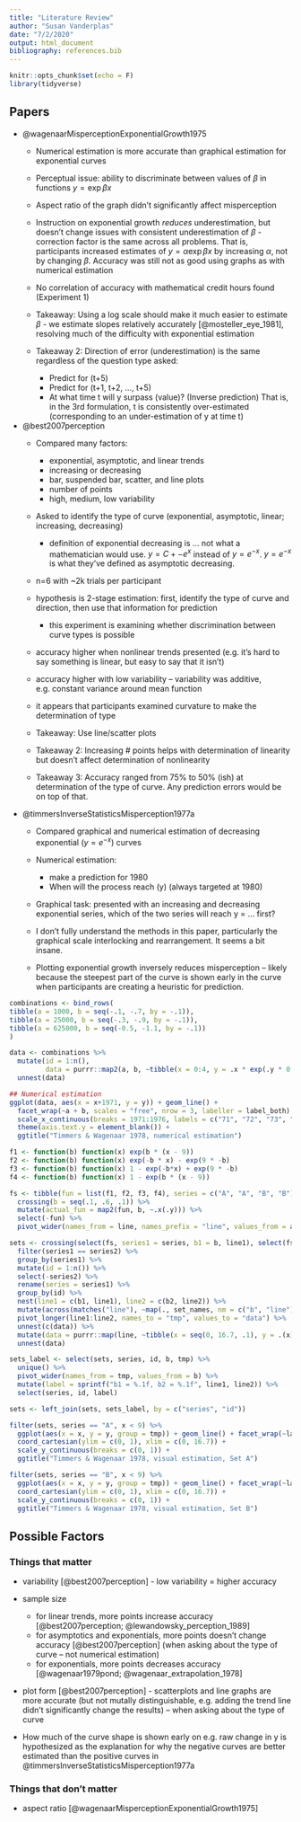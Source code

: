 ```yaml
---
title: "Literature Review"
author: "Susan Vanderplas"
date: "7/2/2020"
output: html_document
bibliography: references.bib
---
```


```r
knitr::opts_chunk$set(echo = F)
library(tidyverse)
```

## Papers

- @wagenaarMisperceptionExponentialGrowth1975
    - Numerical estimation is more accurate than graphical estimation for exponential curves
    - Perceptual issue: ability to discriminate between values of $\beta$ in functions $y = \exp{\beta x}$
    - Aspect ratio of the graph didn't significantly affect misperception
    - Instruction on exponential growth *reduces* underestimation, but doesn't change issues with consistent underestimation of $\beta$ - correction factor is the same across all problems. That is, participants increased estimates of $y = \alpha \exp{\beta x}$ by increasing $\alpha$, not by changing $\beta$. Accuracy was still not as good using graphs as with numerical estimation
    - No correlation of accuracy with mathematical credit hours found (Experiment 1)
  
  - Takeaway: Using a log scale should make it much easier to estimate $\beta$ - we estimate slopes relatively accurately [@mosteller_eye_1981], resolving much of the difficulty with exponential estimation
  - Takeaway 2: Direction of error (underestimation) is the same regardless of the question type asked:
      - Predict for (t+5)
      - Predict for (t+1, t+2, ..., t+5)
      - At what time t will y surpass (value)? (Inverse prediction)
    That is, in the 3rd formulation, t is consistently over-estimated (corresponding to an under-estimation of y at time t)

- @best2007perception
    - Compared many factors:
        - exponential, asymptotic, and linear trends
        - increasing or decreasing
        - bar, suspended bar, scatter, and line plots
        - number of points
        - high, medium, low variability
    - Asked to identify the type of curve (exponential, asymptotic, linear; increasing, decreasing)
        - definition of exponential decreasing is ... not what a mathematician would use. $y = C + -e^x$ instead of $y = e^{-x}$. $y=e^{-x}$ is what they've defined as asymptotic decreasing.
    - n=6 with ~2k trials per participant
    - hypothesis is 2-stage estimation: first, identify the type of curve and direction, then use that information for prediction
        - this experiment is examining whether discrimination between curve types is possible
    - accuracy higher when nonlinear trends presented (e.g. it's hard to say something is linear, but easy to say that it isn't)
    - accuracy higher with low variability -- variability was additive, e.g. constant variance around mean function
    - it appears that participants examined curvature to make the determination of type
    
  - Takeaway: Use line/scatter plots
  - Takeaway 2: Increasing # points helps with determination of linearity but doesn't affect determination of nonlinearity
  - Takeaway 3: Accuracy ranged from 75% to 50% (ish) at determination of the type of curve. Any prediction errors would be on top of that. 
  
- @timmersInverseStatisticsMisperception1977a
    - Compared graphical and numerical estimation of decreasing exponential ($y = e^{-x}$) curves
    - Numerical estimation:
        - make a prediction for 1980
        - When will the process reach (y) (always targeted at 1980)
    - Graphical task: presented with an increasing and decreasing exponential series, which of the two series will reach y = ... first?
    
    - I don't fully understand the methods in this paper, particularly the graphical scale interlocking and rearrangement. It seems a bit insane. 
    - Plotting exponential growth inversely reduces misperception -- likely because the steepest part of the curve is shown early in the curve when participants are creating a heuristic for prediction. 
    
```r
combinations <- bind_rows(
tibble(a = 1000, b = seq(-.1, -.7, by = -.1)), 
tibble(a = 25000, b = seq(-.3, -.9, by = -.1)),
tibble(a = 625000, b = seq(-0.5, -1.1, by = -.1))
)

data <- combinations %>%
  mutate(id = 1:n(), 
         data = purrr::map2(a, b, ~tibble(x = 0:4, y = .x * exp(.y * 0:4)))) %>%
  unnest(data)

## Numerical estimation
ggplot(data, aes(x = x+1971, y = y)) + geom_line() + 
  facet_wrap(~a + b, scales = "free", nrow = 3, labeller = label_both) +
  scale_x_continuous(breaks = 1971:1976, labels = c("71", "72", "73", "74", "75", "76")) + 
  theme(axis.text.y = element_blank()) + 
  ggtitle("Timmers & Wagenaar 1978, numerical estimation")

f1 <- function(b) function(x) exp(b * (x - 9))
f2 <- function(b) function(x) exp(-b * x) - exp(9 * -b)
f3 <- function(b) function(x) 1 - exp(-b*x) + exp(9 * -b)
f4 <- function(b) function(x) 1 - exp(b * (x - 9))

fs <- tibble(fun = list(f1, f2, f3, f4), series = c("A", "A", "B", "B"), line = c(1, 2, 1, 2)) %>%
  crossing(b = seq(.1, .6, .1)) %>%
  mutate(actual_fun = map2(fun, b, ~.x(.y))) %>%
  select(-fun) %>%
  pivot_wider(names_from = line, names_prefix = "line", values_from = actual_fun)

sets <- crossing(select(fs, series1 = series, b1 = b, line1), select(fs, series2 = series, b2 = b, line2)) %>%
  filter(series1 == series2) %>%
  group_by(series1) %>%
  mutate(id = 1:n()) %>%
  select(-series2) %>%
  rename(series = series1) %>%
  group_by(id) %>%
  nest(line1 = c(b1, line1), line2 = c(b2, line2)) %>%
  mutate(across(matches("line"), ~map(., set_names, nm = c("b", "line")))) %>%
  pivot_longer(line1:line2, names_to = "tmp", values_to = "data") %>%
  unnest(c(data)) %>%
  mutate(data = purrr::map(line, ~tibble(x = seq(0, 16.7, .1), y = .(x)))) %>%
  unnest(data)

sets_label <- select(sets, series, id, b, tmp) %>%
  unique() %>%
  pivot_wider(names_from = tmp, values_from = b) %>%
  mutate(label = sprintf("b1 = %.1f, b2 = %.1f", line1, line2)) %>%
  select(series, id, label)

sets <- left_join(sets, sets_label, by = c("series", "id"))

filter(sets, series == "A", x < 9) %>%
  ggplot(aes(x = x, y = y, group = tmp)) + geom_line() + facet_wrap(~label) + 
  coord_cartesian(ylim = c(0, 1), xlim = c(0, 16.7)) + 
  scale_y_continuous(breaks = c(0, 1)) + 
  ggtitle("Timmers & Wagenaar 1978, visual estimation, Set A")

filter(sets, series == "B", x < 9) %>%
  ggplot(aes(x = x, y = y, group = tmp)) + geom_line() + facet_wrap(~label) + 
  coord_cartesian(ylim = c(0, 1), xlim = c(0, 16.7)) + 
  scale_y_continuous(breaks = c(0, 1)) + 
  ggtitle("Timmers & Wagenaar 1978, visual estimation, Set B")
```

## Possible Factors
### Things that matter
- variability [@best2007perception] - low variability = higher accuracy

- sample size
  - for linear trends, more points increase accuracy [@best2007perception; @lewandowsky_perception_1989]
  - for asymptotics and exponentials, more points doesn't change accuracy [@best2007perception] (when asking about the type of curve -- not numerical estimation)
  - for exponentials, more points decreases accuracy [@wagenaar1979pond; @wagenaar_extrapolation_1978]

- plot form [@best2007perception] - scatterplots and line graphs are more accurate (but not mutally distinguishable, e.g. adding the trend line didn't significantly change the results) -- when asking about the type of curve

- How much of the curve shape is shown early on e.g. raw change in y is hypothesized as the explanation for why the negative curves are better estimated than the positive curves in @timmersInverseStatisticsMisperception1977a


### Things that don't matter
- aspect ratio [@wagenaarMisperceptionExponentialGrowth1975]


